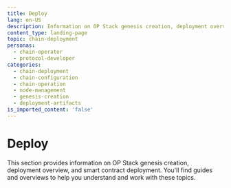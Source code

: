 ```yaml
---
title: Deploy
lang: en-US
description: Information on OP Stack genesis creation, deployment overview, and smart contract deployment.
content_type: landing-page
topic: chain-deployment
personas:
  - chain-operator
  - protocol-developer
categories:
  - chain-deployment
  - chain-configuration
  - chain-operation
  - node-management
  - genesis-creation
  - deployment-artifacts
is_imported_content: 'false' 
---
```



<ChainOperatorsBanner />

# Deploy

This section provides information on OP Stack genesis creation, deployment overview, and smart contract deployment. You'll find guides and overviews to help you understand and work with these topics.

<Cards>

  <Card title="Deployment overview" href="/operators/chain-operators/deploy/overview" />

  <Card title="Smart contract deployment" href="/operators/chain-operators/deploy/smart-contracts" />

  <Card title="Chain artifacts creation" href="/operators/chain-operators/deploy/genesis" />
  
  <Card title="Validate your contract deployment" href="/operators/chain-operators/deploy/validate-deployment" />

  <Card title="Spinning up the sequencer" href="/operators/chain-operators/deploy/sequencer-node" />
  
  <Card title="Spin up your proposer" href="/operators/chain-operators/deploy/proposer-setup-guide" />

  <Card title="Spin up your batcher" href="/operators/chain-operators/deploy/spin-batcher" />
  
</Cards>
